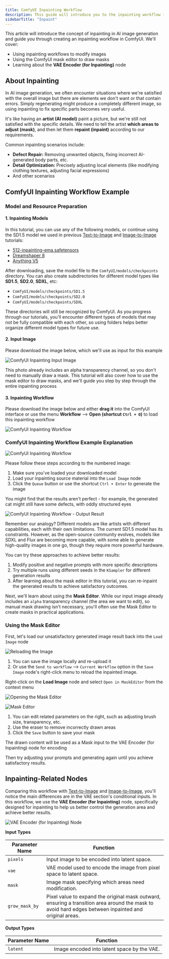 ```yaml
---
title: ComfyUI Inpainting Workflow
description: This guide will introduce you to the inpainting workflow in ComfyUI, walk you through an inpainting example, and cover topics like using the mask editor
sidebarTitle: "Inpaint"
---
```


This article will introduce the concept of inpainting in AI image generation and guide you through creating an inpainting workflow in ComfyUI. We'll cover:
- Using inpainting workflows to modify images
- Using the ComfyUI mask editor to draw masks
- Learning about the **VAE Encoder (for Inpainting)** node

## About Inpainting

In AI image generation, we often encounter situations where we're satisfied with the overall image but there are elements we don't want or that contain errors. Simply regenerating might produce a completely different image, so using inpainting to fix specific parts becomes very useful.

It's like having an **artist (AI model)** paint a picture, but we're still not satisfied with the specific details. We need to tell the artist **which areas to adjust (mask)**, and then let them **repaint (inpaint)** according to our requirements.

Common inpainting scenarios include:
- **Defect Repair:** Removing unwanted objects, fixing incorrect AI-generated body parts, etc.
- **Detail Optimization:** Precisely adjusting local elements (like modifying clothing textures, adjusting facial expressions)
- And other scenarios

## ComfyUI Inpainting Workflow Example

### Model and Resource Preparation

#### 1. Inpainting Models

In this tutorial, you can use any of the following models, or continue using the SD1.5 model we used in previous [Text-to-Image](/tutorials/basic/text-to-image) and [Image-to-Image](/tutorials/basic/image-to-image) tutorials:
- [512-inpainting-ema.safetensors](https://huggingface.co/stabilityai/stable-diffusion-2-inpainting/blob/main/512-inpainting-ema.safetensors)
- [Dreamshaper 8](https://civitai.com/models/4384?modelVersionId=128713)
- [Anything V5](https://civitai.com/models/9409?modelVersionId=30163)

After downloading, save the model file to the `ComfyUI/models/checkpoints` directory. You can also create subdirectories for different model types like **SD1.5**, **SD2.0**, **SDXL**, etc:
- `ComfyUI/models/checkpoints/SD1.5`
- `ComfyUI/models/checkpoints/SD2.0`
- `ComfyUI/models/checkpoints/SDXL`

These directories will still be recognized by ComfyUI. As you progress through our tutorials, you'll encounter different types of models that may not be fully compatible with each other, so using folders helps better organize different model types for future use.

#### 2. Input Image

Please download the image below, which we'll use as input for this example

![ComfyUI Inpainting Input Image](/images/tutorial/basic/inpaint/yosemite_inpaint_example.png)

<Note>This photo already includes an alpha transparency channel, so you don't need to manually draw a mask. This tutorial will also cover how to use the mask editor to draw masks, and we'll guide you step by step through the entire inpainting process</Note>

#### 3. Inpainting Workflow

Please download the image below and either **drag it** into the ComfyUI interface or use the menu **Workflow** --> **Open (shortcut `Ctrl + O`)** to load this inpainting workflow

![ComfyUI Inpainting Workflow](/images/tutorial/basic/inpaint/inpain_model_cat.png)

### ComfyUI Inpainting Workflow Example Explanation

![ComfyUI Inpainting Workflow](/images/tutorial/basic/inpaint/inpaint_workflow.jpg)

Please follow these steps according to the numbered image:
1. Make sure you've loaded your downloaded model
2. Load your inpainting source material into the `Load Image` node
3. Click the `Queue` button or use the shortcut `Ctrl + Enter` to generate the image

You might find that the results aren't perfect - for example, the generated cat might still have some defects, with oddly structured eyes

![ComfyUI Inpainting Workflow - Output Result](/images/tutorial/basic/inpaint/inpaint_output.jpg)

Remember our analogy? Different models are like artists with different capabilities, each with their own limitations. The current SD1.5 model has its constraints. However, as the open-source community evolves, models like SDXL and Flux are becoming more capable, with some able to generate high-quality images in one go, though they require more powerful hardware.

You can try these approaches to achieve better results:

1. Modify positive and negative prompts with more specific descriptions
2. Try multiple runs using different seeds in the `KSampler` for different generation results
3. After learning about the mask editor in this tutorial, you can re-inpaint the generated results to achieve satisfactory outcomes.

Next, we'll learn about using the **Mask Editor**. While our input image already includes an `alpha` transparency channel (the area we want to edit), so manual mask drawing isn't necessary, you'll often use the Mask Editor to create masks in practical applications.

### Using the Mask Editor

First, let's load our unsatisfactory generated image result back into the `Load Image` node

![Reloading the Image](/images/tutorial/basic/inpaint/inpaint_send_to_workflow.jpg)

1. You can save the image locally and re-upload it
2. Or use the `Send to workflow` --> `Current Workflow` option in the `Save Image` node's right-click menu to reload the inpainted image.

Right-click on the **Load Image** node and select `Open in MaskEditor` from the context menu

![Opening the Mask Editor](/images/tutorial/basic/inpaint/inpint_open_in_maskeditor.jpg)

![Mask Editor](/images/tutorial/basic/inpaint/inpaint-maskeditor.gif)

1. You can edit related parameters on the right, such as adjusting brush size, transparency, etc.
2. Use the eraser to remove incorrectly drawn areas
3. Click the `Save` button to save your mask

The drawn content will be used as a Mask input to the VAE Encoder (for Inpainting) node for encoding

Then try adjusting your prompts and generating again until you achieve satisfactory results.

## Inpainting-Related Nodes

Comparing this workflow with [Text-to-Image](/tutorials/basic/text-to-image) and [Image-to-Image](/tutorials/basic/image-to-image), you'll notice the main differences are in the VAE section's conditional inputs.
In this workflow, we use the **VAE Encoder (for Inpainting)** node, specifically designed for inpainting to help us better control the generation area and achieve better results.

![VAE Encoder (for Inpainting) Node](/images/comfy_core/lantent/inpaint/vae_encode_for_inpainting.jpg)

**Input Types**

| Parameter Name | Function                                                                                                                                              |
|----------------|-------------------------------------------------------------------------------------------------------------------------------------------------------|
| `pixels`       | Input image to be encoded into latent space.                                                                                                          |
| `vae`          | VAE model used to encode the image from pixel space to latent space.                                                                                  |
| `mask`         | Image mask specifying which areas need modification.                                                                                                  |
| `grow_mask_by` | Pixel value to expand the original mask outward, ensuring a transition area around the mask to avoid hard edges between inpainted and original areas. |

**Output Types**

| Parameter Name | Function                                                                |
|----------------|-------------------------------------------------------------------------|
| `latent`       | Image encoded into latent space by the VAE.                             |
